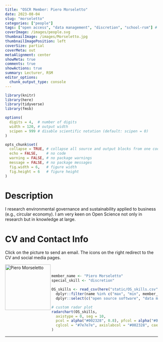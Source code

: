 ```yaml
---
title: "OSCR Member: Piero Morseletto"
date: 2023-08-04
slug: "morseletto"
categories: ["people"]
tags: ["open access", "data management", "discretion", "school-rsm"] # top 3 categories + unique + school
coverImage: /images/people.svg
thumbnailImage: /images/Morseletto.jpg
thumbnailImagePosition: left
coverSize: partial
coverMeta: out
metaAlignment: center
showMeta: true
comments: true
showActions: true
summary: Lecturer, RSM
editor_options: 
  chunk_output_type: console
---
```


```r

library(knitr)
library(here)
library(tidyverse)
library(fmsb)

options(
  digits = 4,  # number of digits
  width = 120, # output width
  scipen = 999 # disable scientific notation (default: scipen = 0)
)

opts_chunk$set(
  collapse = TRUE, # collapse all source and output blocks from one code chunk into a single block
  echo = FALSE,    # no code
  warning = FALSE, # no package warnings
  message = FALSE, # no package messages
  fig.width = 6,   # figure width
  fig.height = 6   # figure height
)

```

# Description

I research environmental governance and sustainability applied to business (e.g., circular economy). I am very keen on Open Science not only in research but in knowledge at large.

# CV and Contact Info

Click on the picture to send an email. The icons on the right redirect to the CV and social media pages.

<!-- EMAIL -->
<p>
  <a href="mailto:morseletto@rsm.nl">
  <img border="0" alt="Piero Morseletto" src="/images/Morseletto.jpg" width="150" height="150" align="left">
  </a>
</p>

<!-- CV -->
<p align="center">
  <a href="https://www.rsm.nl/people/piero-morseletto/" class="fa fa-file fa-2x" style="color:#00B969;">
  </a>
</p>

<!-- ORCID -->
<p align="center">
  <a href="https://orcid.org/0000-0002-5921-4471" class="ai ai-orcid fa-2x" style="color:#000000;">
  </a>
</p>

<!-- RESEARCHGATE -->
<p align="center">
  <a href="https://www.researchgate.net/profile/Piero-Morseletto" class="ai ai-researchgate fa-2x" style="color:#000000;">
  </a>
</p>

<BR>

<!-- # Expertise -->

```r

member_name <- "Piero Morseletto"
special_skill <- "discretion"

OS_skills <- read_csv(here("static/OS_skills.csv")) %>%
  dplyr::filter(name %in% c("max", "min", member_name)) %>%
  dplyr::select(c("open source software", "data management", all_of(special_skill), "reproducible analysis", "data sharing", "open access"))

# custom radar plot
radarchart(OS_skills,
  axistype = 0, seg = 10,
  pcol = alpha("#002328", 0.8), pfcol = alpha("#00B969", 0.6), plwd = 4, centerzero = TRUE, # polygon
  cglcol = "#7e7e7e", axislabcol = "#002328", caxislabels = seq(0, 10, 2), cglwd = 0.8 # grid
)

```

***


